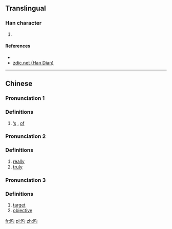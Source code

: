 {{also|的}}
==Translingual==

===Han character===
{{Han char|rn=72|rad=日|as=03|sn=7|four=67020|canj=API,APM|ids=⿰日勺}}

# {{defn|Han|sort=日03}}

====References====
* {{Han ref|kx=0490.130|dkj=13760|dj=0851.140|hdz=21487.150|uh=65F3|ud=26099|bh=CAFA|bd=51962}}
*[http://www.zdic.net/z/1b/js/65F3.htm zdic.net (Han Dian)]

----

==Chinese==
{{zh-forms}}

===Pronunciation 1===
{{zh-pron
|m=de,di
|ma=y
|m_note=di is used in poetry, songs
|c=dik1
|c_note=only in formal writing, vernacular particle = {{zh-l|嘅}}
|mn=ê
|mn_note=cognate
|mc=
|oc=
|cat=part
}}

===Definitions===
{{zh-hanzi}}

# {{cx|Beginning Mandarin|lang=zh}} {{non-gloss definition|Used after an attribute. Indicates that the previous word has [[possessive|possession]] of the next one. In English it functions like [['s|’s]] (or like the word “[[of]]” but with the position of [[possessor]] and [[possessee]] switched.)}} [['s|’s]] , [[of]]

===Pronunciation 2===
{{zh-pron
|m=dí
|ma=y
|c=dik1
|h=pfs=tit
|mn=tek
|w=4tiq
|cat=adv
}}

===Definitions===
{{zh-hanzi}}

# [[really]]
# [[truly]]

===Pronunciation 3===
{{zh-pron
|m=dì
|ma=y
|c=dik1
|cat=n
}}

===Definitions===
{{zh-hanzi}}

# [[target]]
# [[objective]]

[[fr:旳]]
[[pl:旳]]
[[zh:旳]]